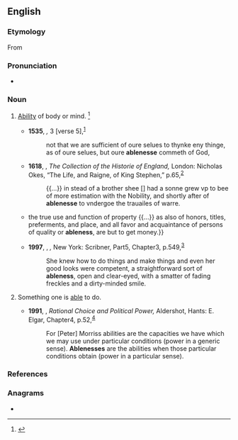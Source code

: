 ==English==

===Etymology===
From {{suffix|en|able|ness}}

===Pronunciation===
* {{a|US}} {{IPA|en|/ˈeɪ.bl̩.nəs/}}

===Noun===
{{en-noun|-|+}}

# {{lb|en|uncountable|now|rare}} [[ability|Ability]] of body or mind. {{defdate|First attested from around 1350 to 1470.}}<ref>{{R:SOED5|page=5}}</ref>
#: {{syn|en|force|power|vigour}}
#* '''1535''', ''{{w|Coverdale Bible}},'' {{w|Second Epistle to the Corinthians|2 Corinthians}}{{nbsp}}3 [verse 5],<sup>[http://name.umdl.umich.edu/A10349.0001.001]</sup>
#*: not that we are sufficient of oure selues to thynke eny thinge, as of oure selues, but oure '''ablenesse''' commeth of God,
#* '''1618''', {{w|Samuel Daniel}}, ''The Collection of the Historie of England,'' London: Nicholas Okes, “The Life, and Raigne, of King Stephen,” p.{{nbsp}}65,<sup>[http://name.umdl.umich.edu/A19824.0001.001]</sup>
#*: {{...}} in stead of a brother shee <nowiki>[</nowiki>{{w|Empress Matilda}}<nowiki>]</nowiki> had a sonne grew vp to bee of more estimation with the Nobility, and shortly after of '''ablenesse''' to vndergoe the trauailes of warre.
#* {{RQ:Bierce Dictionary|year=1906|page=183|passage={{...}} the true use and function of property {{...}} as also of honors, titles, preferments, and place, and all favor and acquaintance of persons of quality or '''ableness''', are but to get money.}}
#* '''1997''', {{w|Don DeLillo}}, ''{{w|Underworld (novel)|Underworld}},'' New York: Scribner, Part{{nbsp}}5, Chapter{{nbsp}}3, p.{{nbsp}}549,<sup>[https://archive.org/details/underworlddeli00deli/page/549/mode/1up?q=ableness]</sup>
#*: She knew how to do things and make things and even her good looks were competent, a straightforward sort of '''ableness''', open and clear-eyed, with a smatter of fading freckles and a dirty-minded smile.
# {{lb|en|countable|rare}} Something one is [[able]] to do.
#: {{syn|en|ability|capacity|competency}}
#* '''1991''', {{w|Keith Dowding}}, ''Rational Choice and Political Power,'' Aldershot, Hants: E. Elgar, Chapter{{nbsp}}4, p.{{nbsp}}52,<sup>[https://archive.org/details/rationalchoicepo0000dowd/page/52/mode/1up?q=ablenesses]</sup>
#*: For [Peter] Morriss abilities are the capacities we have which we may use under particular conditions (power in a generic sense). '''Ablenesses''' are the abilities when those particular conditions obtain (power in a particular sense).

===References===
<references/>

===Anagrams===
* {{anagrams|en|a=abeelnss|beanless|blaeness|sensable}}